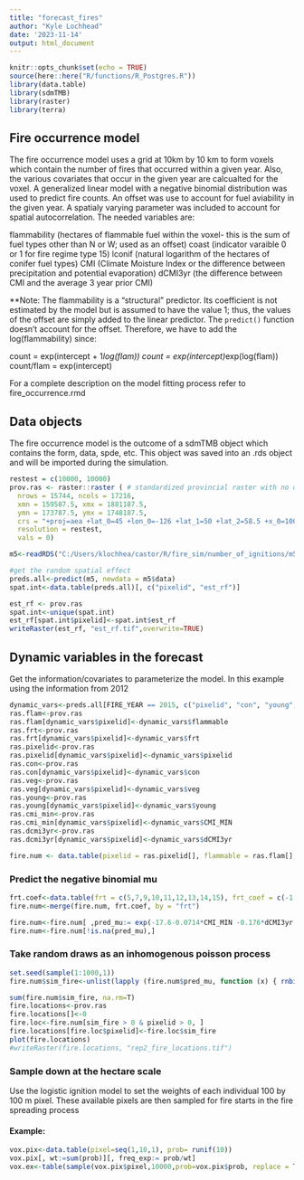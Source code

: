 ```yaml
---
title: "forecast_fires"
author: "Kyle Lochhead"
date: '2023-11-14'
output: html_document
---
```


```r
knitr::opts_chunk$set(echo = TRUE)
source(here::here("R/functions/R_Postgres.R"))
library(data.table)
library(sdmTMB)
library(raster)
library(terra)
```

## Fire occurrence model
The fire occurrence model uses a grid at 10km by 10 km to form voxels which contain the number of fires that occurred within a given year. Also, the various covariates that occur in the given year are calcualted for the voxel. A generalized linear model with a negative binomial distribution was used to predict fire counts. An offset was use to account for fuel aviability in the given year. A spatialy varying parameter was included to account for spatial autocorrelation. The needed variables are:

flammability (hectares of flammable fuel within the voxel- this is the sum of fuel types other than N or W; used as an offset)
coast (indicator varaible 0 or 1 for fire regime type 15)
lconif (natural logarithm of the hectares of conifer fuel types)
CMI (Climate Moisture Index or the difference between precipitation and potential evaporation)
dCMI3yr (the difference between CMI and the average 3 year prior CMI)

**Note: The flammability is a "structural" predictor. Its coefficient is not estimated by the model but is assumed to have the value 1; thus, the values of the offset are simply added to the linear predictor. The `predict()` function doesn't account for the offset. Therefore, we have to add the log(flammability) since: 

count = exp(intercept + 1*log(flam))
count = exp(intercept)*exp(log(flam))
count/flam = exp(intercept)

For a complete description on the model fitting process refer to fire_occurrence.rmd

## Data objects
The fire occurrence model is the outcome of a sdmTMB object which contains the form, data, spde, etc. This object was saved into an .rds object and will be imported during the simulation.

```r
restest = c(10000, 10000)
prov.ras <- raster::raster ( # standardized provincial raster with no data in it
  nrows = 15744, ncols = 17216,
  xmn = 159587.5, xmx = 1881187.5,
  ymn = 173787.5, ymx = 1748187.5,
  crs = "+proj=aea +lat_0=45 +lon_0=-126 +lat_1=50 +lat_2=58.5 +x_0=1000000 +y_0=0 +datum=NAD83 +units=m +no_defs",
  resolution = restest,
  vals = 0)

m5<-readRDS("C:/Users/klochhea/castor/R/fire_sim/number_of_ignitions/m5.rds")

#get the random spatial effect
preds.all<-predict(m5, newdata = m5$data)
spat.int<-data.table(preds.all)[, c("pixelid", "est_rf")]

est_rf <- prov.ras
spat.int<-unique(spat.int)
est_rf[spat.int$pixelid]<-spat.int$est_rf
writeRaster(est_rf, "est_rf.tif",overwrite=TRUE)

```

## Dynamic variables in the forecast
Get the information/covariates to parameterize the model. In this example using the information from 2012
```r
dynamic_vars<-preds.all[FIRE_YEAR == 2015, c("pixelid", "con", "young", "veg", "CMI_MIN", "dCMI3yr", "flammable", "frt")]
ras.flam<-prov.ras
ras.flam[dynamic_vars$pixelid]<-dynamic_vars$flammable
ras.frt<-prov.ras
ras.frt[dynamic_vars$pixelid]<-dynamic_vars$frt
ras.pixelid<-prov.ras
ras.pixelid[dynamic_vars$pixelid]<-dynamic_vars$pixelid
ras.con<-prov.ras
ras.con[dynamic_vars$pixelid]<-dynamic_vars$con
ras.veg<-prov.ras
ras.veg[dynamic_vars$pixelid]<-dynamic_vars$veg
ras.young<-prov.ras
ras.young[dynamic_vars$pixelid]<-dynamic_vars$young
ras.cmi_min<-prov.ras
ras.cmi_min[dynamic_vars$pixelid]<-dynamic_vars$CMI_MIN
ras.dcmi3yr<-prov.ras
ras.dcmi3yr[dynamic_vars$pixelid]<-dynamic_vars$dCMI3yr

fire.num <- data.table(pixelid = ras.pixelid[], flammable = ras.flam[], frt = ras.frt[], con = ras.con[], veg = ras.veg[],young = ras.young[],CMI_MIN = ras.cmi_min[], dCMI3yr = ras.dcmi3yr[], est_rf = est_rf[] )
```

### Predict the negative binomial mu
```r
frt.coef<-data.table(frt = c(5,7,9,10,11,12,13,14,15), frt_coef = c(-1.00, -0.923, -1.69,  -1.53,  -0.932,  -1.14, -1.29,  -0.827,  -2.49))
fire.num<-merge(fire.num, frt.coef, by = "frt")

fire.num<-fire.num[ ,pred_mu:= exp(-17.6-0.0714*CMI_MIN -0.176*dCMI3yr + 0.47*log(con + 1)+ 0.110*log(young + 1) + frt_coef + est_rf + log(flammable))]
fire.num<-fire.num[!is.na(pred_mu),]
```

### Take random draws as an inhomogenous poisson process
```r
set.seed(sample(1:1000,1))
fire.num$sim_fire<-unlist(lapply (fire.num$pred_mu, function (x) { rnbinom(n = 1, size = 0.47, mu =x ) })) # note that the rnbinom follows same parameterization as rbinom2 in sdmTMB. Also, the dispersion parameter is fixed at 0.45 as per the model assumptions. This could change if we use another type of approach via distribution regression or other.

sum(fire.num$sim_fire, na.rm=T)
fire.locations<-prov.ras
fire.locations[]<-0
fire.loc<-fire.num[sim_fire > 0 & pixelid > 0, ]
fire.locations[fire.loc$pixelid]<-fire.loc$sim_fire
plot(fire.locations)
#writeRaster(fire.locations, "rep2_fire_locations.tif")
```

### Sample down at the hectare scale
Use the logistic ignition model to set the weights of each individual 100 by 100 m pixel. These available pixels are then sampled for fire starts in the fire spreading process

#### Example:
```r
vox.pix<-data.table(pixel=seq(1,10,1), prob= runif(10))
vox.pix[, wt:=sum(prob)][, freq_exp:= prob/wt]
vox.ex<-table(sample(vox.pix$pixel,10000,prob=vox.pix$prob, replace = T))
```

